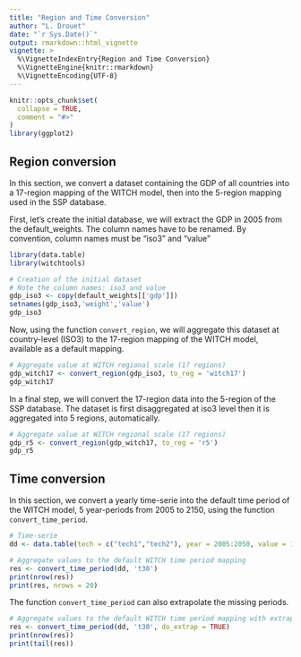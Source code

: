 ```yaml
---
title: "Region and Time Conversion"
author: "L. Drouet"
date: "`r Sys.Date()`"
output: rmarkdown::html_vignette
vignette: >
  %\VignetteIndexEntry{Region and Time Conversion}
  %\VignetteEngine{knitr::rmarkdown}
  %\VignetteEncoding{UTF-8}
---
```


<style type="text/css">
img, table, table th, table td {
  border: none;
}
</style>

```r
knitr::opts_chunk$set(
  collapse = TRUE,
  comment = "#>"
)
library(ggplot2)
```

## Region conversion

In this section, we convert a dataset containing the GDP of
all countries into a 17-region mapping of the WITCH model, then into the 
5-region mapping used in the SSP database.


First, let's create the initial database, we will extract the GDP in 2005
from the default_weights. The column names have to be renamed.
By convention, column names must be "iso3" and "value"

```r
library(data.table)
library(witchtools)

# Creation of the initial dataset
# Note the column names: iso3 and value
gdp_iso3 <- copy(default_weights[['gdp']])
setnames(gdp_iso3,'weight','value')
gdp_iso3

```

Now, using the function `convert_region`, 
we will aggregate this dataset at country-level (ISO3) to the 17-region 
mapping of the WITCH model, available as a default mapping.

```r
# Aggregate value at WITCH regional scale (17 regions)
gdp_witch17 <- convert_region(gdp_iso3, to_reg = 'witch17')
gdp_witch17
```

In a final step, we will convert the 17-region data into the 5-region of 
the SSP database.
The dataset is first disaggregated at iso3 level then it is aggregated into 
5 regions, automatically.

```r
# Aggregate value at WITCH regional scale (17 regions)
gdp_r5 <- convert_region(gdp_witch17, to_reg = 'r5')
gdp_r5
```

## Time conversion

In this section, we convert a yearly time-serie into the default time period
of the WITCH model, 5 year-periods from 2005 to 2150, using the
function `convert_time_period`.

```r

# Time-serie
dd <- data.table(tech = c("tech1","tech2"), year = 2005:2050, value = 1:46)

# Aggregate values to the default WITCH time period mapping
res <- convert_time_period(dd, 't30')
print(nrow(res))
print(res, nrows = 20)

```

The function `convert_time_period` can also extrapolate the missing periods.

```r

# Aggregate values to the default WITCH time period mapping with extrapolation
res <- convert_time_period(dd, 't30', do_extrap = TRUE)
print(nrow(res))
print(tail(res))
```
